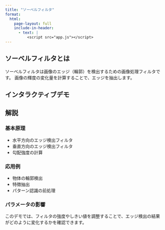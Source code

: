 ```yaml
---
title: "ソーベルフィルタ"
format:
  html:
    page-layout: full
    include-in-header:
      - text: |
          <script src="app.js"></script>
---
```


## ソーベルフィルタとは

ソーベルフィルタは画像のエッジ（輪郭）を検出するための画像処理フィルタです。
画像の輝度の変化量を計算することで、エッジを抽出します。

## インタラクティブデモ

<div id="sobel-app"></div>

## 解説

### 基本原理
- 水平方向のエッジ検出フィルタ
- 垂直方向のエッジ検出フィルタ
- 勾配強度の計算

### 応用例
- 物体の輪郭検出
- 特徴抽出
- パターン認識の前処理

### パラメータの影響
このデモでは、フィルタの強度やしきい値を調整することで、エッジ検出の結果がどのように変化するかを確認できます。